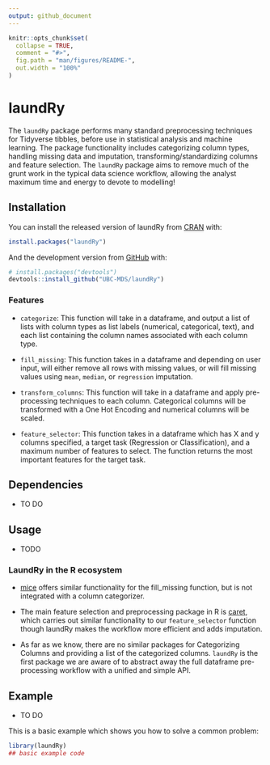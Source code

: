 ```yaml
---
output: github_document
---
```


<!-- README.md is generated from README.Rmd. Please edit that file -->

```r
knitr::opts_chunk$set(
  collapse = TRUE,
  comment = "#>",
  fig.path = "man/figures/README-",
  out.width = "100%"
)
```
# laundRy

<!-- badges: start -->
<!-- badges: end -->

The `laundRy` package performs many standard preprocessing techniques for Tidyverse tibbles, before use in statistical analysis and machine learning. The package functionality includes categorizing column types, handling missing data and imputation, transforming/standardizing columns and feature selection. The `laundRy` package aims to remove much of the grunt work in the typical data science workflow, allowing the analyst maximum time and energy to devote to modelling!

## Installation

You can install the released version of laundRy from [CRAN](https://CRAN.R-project.org) with:

``` r
install.packages("laundRy")
```

And the development version from [GitHub](https://github.com/) with:

``` r
# install.packages("devtools")
devtools::install_github("UBC-MDS/laundRy")
```

### Features
- `categorize`: This function will take in a dataframe, and output a list of lists with column types as list labels (numerical, categorical, text), and each list containing the column names associated with each column type. 

- `fill_missing`: This function takes in a dataframe and depending on user input, will either remove all rows with missing values, or will fill missing values using `mean`, `median`, or `regression` imputation. 

-  `transform_columns`: This function will take in a dataframe and apply pre-processing techniques to each column. Categorical columns will be transformed with a One Hot Encoding and numerical columns will be scaled. 

- `feature_selector`: This function takes in a dataframe which has X and y columns specified, a target task (Regression or Classification), and a maximum number of features to select. The function returns the most important features for the target task. 

## Dependencies

- TO DO

## Usage

- TODO

### LaundRy in the R ecosystem

- [mice](https://cran.r-project.org/web/packages/mice/mice.pdf) offers similar functionality for the fill_missing function, but is not integrated with a column categorizer.

- The main feature selection and preprocessing package in R is [caret](https://cran.r-project.org/web/packages/caret/caret.pdf), which carries out similar functionality to our `feature_selector` function though laundRy makes the workflow more efficient and adds imputation.

- As far as we know, there are no similar packages for Categorizing Columns and providing a list of the categorized columns. `laundRy` is the first package we are aware of to abstract away the full dataframe pre-processing workflow with a unified and simple API.

## Example

- TO DO

This is a basic example which shows you how to solve a common problem:

```r
library(laundRy)
## basic example code
```
